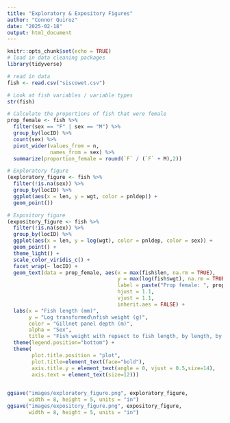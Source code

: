 ```yaml
---
title: "Exploratory & Expository Figures"
author: "Connor Quiroz"
date: "2025-02-18"
output: html_document
---
```


```r
knitr::opts_chunk$set(echo = TRUE)
# load in data cleaning packages
library(tidyverse)
```

```r
# read in data
fish <- read.csv("siscowet.csv")

# Look at fish variables / variable types
str(fish)

# Calculate the proportions of fish that were female
prop_female <- fish %>%
  filter(sex == "F" | sex == "M") %>%
  group_by(locID) %>%
  count(sex) %>%
  pivot_wider(values_from = n,
              names_from = sex) %>%
  summarize(proportion_female = round(`F` / (`F` + M),2))

# Exploratory figure
(exploratory_figure <- fish %>%
  filter(!is.na(sex)) %>%
  group_by(locID) %>%
  ggplot(aes(x = len, y = wgt, color = pnldep)) +
  geom_point())

# Expository figure
(expository_figure <- fish %>%
  filter(!is.na(sex)) %>%
  group_by(locID) %>%
  ggplot(aes(x = len, y = log(wgt), color = pnldep, color = sex)) +
  geom_point() +
  theme_light() +
  scale_color_viridis_c() +
  facet_wrap(~ locID) +
  geom_text(data = prop_female, aes(x = max(fish$len, na.rm = TRUE), 
                                    y = max(log(fish$wgt), na.rm = TRUE), 
                                    label = paste("Prop female: ", proportion_female)),
                                    hjust = 1.1, 
                                    vjust = 1.1, 
                                    inherit.aes = FALSE) +
  labs(x = "Fish length (mm)", 
       y = "Log transformed\nfish weight (g)", 
       color = "Gillnet panel depth (m)", 
       alpha = "Sex", 
       title = "Fish weight with repsect to fish length, by length, by sampling site") +
  theme(legend.position="bottom") +
  theme(
        plot.title.position = "plot",
        plot.title=element_text(face="bold"),
        axis.title.y = element_text(angle = 0, vjust = 0.5,size=14),
        axis.text = element_text(size=12)))
  
```

```r
ggsave("images/exploratory_figure.png", exploratory_figure,
       width = 8, height = 5, units = "in")
ggsave("images/expository_figure.png", expository_figure,
       width = 8, height = 5, units = "in")
```


